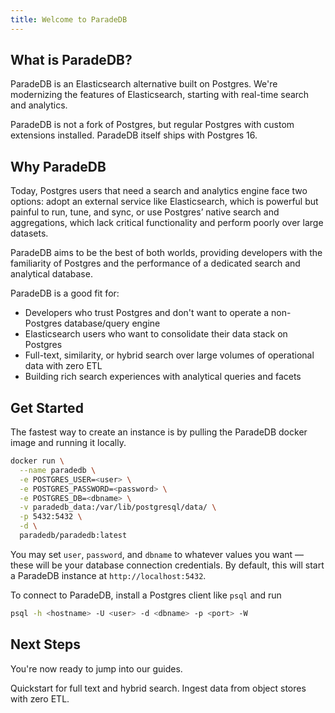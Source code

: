 ```yaml
---
title: Welcome to ParadeDB
---
```


## What is ParadeDB?

ParadeDB is an Elasticsearch alternative built on Postgres. We're modernizing the features of Elasticsearch,
starting with real-time search and analytics.

ParadeDB is not a fork of Postgres, but regular Postgres with custom extensions installed. ParadeDB itself
ships with Postgres 16.

## Why ParadeDB

Today, Postgres users that need a search and analytics engine face two options: adopt an external service like
Elasticsearch, which is powerful but painful to run, tune, and sync, or use Postgres’ native search and
aggregations, which lack critical functionality and perform poorly over large datasets.

ParadeDB aims to be the best of both worlds, providing developers with the familiarity of Postgres and the
performance of a dedicated search and analytical database.

ParadeDB is a good fit for:

- Developers who trust Postgres and don't want to operate a non-Postgres database/query engine
- Elasticsearch users who want to consolidate their data stack on Postgres
- Full-text, similarity, or hybrid search over large volumes of operational data with zero ETL
- Building rich search experiences with analytical queries and facets

## Get Started

The fastest way to create an instance is by pulling the ParadeDB docker image and running it locally.

```bash
docker run \
  --name paradedb \
  -e POSTGRES_USER=<user> \
  -e POSTGRES_PASSWORD=<password> \
  -e POSTGRES_DB=<dbname> \
  -v paradedb_data:/var/lib/postgresql/data/ \
  -p 5432:5432 \
  -d \
  paradedb/paradedb:latest
```

You may set `user`, `password`, and `dbname` to whatever values you want — these will be your database
connection credentials. By default, this will start a ParadeDB instance at `http://localhost:5432`.

To connect to ParadeDB, install a Postgres client like `psql` and run

```bash
psql -h <hostname> -U <user> -d <dbname> -p <port> -W
```

## Next Steps

You're now ready to jump into our guides.

<CardGroup cols={2}>
  <Card title="API" icon="code" href="/api/quickstart">
    Quickstart for full text and hybrid search.
  </Card>
  <Card title="Ingest" icon="merge" href="/ingest/quickstart">
    Ingest data from object stores with zero ETL.
  </Card>
</CardGroup>
